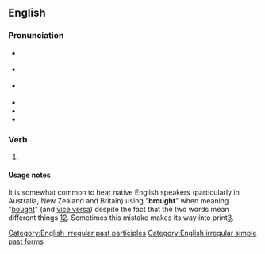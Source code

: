 ==English==

===Pronunciation===
* {{a|UK}} {{IPA|en|/bɹɔːt/}}
* {{a|US}} {{IPA|en|/bɹɔt/}}
* {{a|cot-caught}} {{IPA|en|/bɹɑt/}}
* {{audio|en|en-us-brought.ogg|Audio (US-merged)}}
* {{audio|en|en-uk-brought.ogg|Audio (UK)}}
* {{rhymes|en|ɔːt}}

===Verb===
{{head|en|verb form}}

# {{en-past of|bring}}

====Usage notes====
It is somewhat common to hear native English speakers (particularly in Australia, New Zealand and Britain) using "'''brought'''" when meaning "[[bought]]" (and [[vice versa]]) despite the fact that the two words mean different things [http://wordconstructions.com.au/blog/2008/10/bought-or-brought/][http://www.beedictionary.com/common-errors/bought_vs_brought]. Sometimes this mistake makes its way into print[https://web.archive.org/web/20120304040514/http://thehoopla.com.au/relinquished/].

[[Category:English irregular past participles]]
[[Category:English irregular simple past forms]]